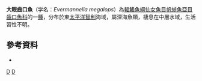 {{Speciesbox 
| status = NE
| status_system = IUCN3.1
| taxon = Evermannella megalops
| authority =  [[Johnson|Johnson]] & [[Glodek|Glodek]], 1975
| synonyms = 
}}
'''大眼齒口魚'''（学名：''Evermannella megalops''）為[[輻鰭魚綱|輻鰭魚綱]][[仙女魚目|仙女魚目]][[帆蜥魚亞目|帆蜥魚亞目]][[齒口魚科|齒口魚科]]的一[[種|種]]，分布於東[[太平洋|太平洋]][[智利|智利]]海域，屬深海魚類，棲息在中層水域，生活習性不明。

==參考資料==
*{{FishBase_species|genus=Evermannella|species=megalops|year=2016|month=7}}

{{Taxonbar|from=Q1862757}}

[[Category:齒口魚屬|D]]
[[Category:_1975年描述的鱼类|D]]